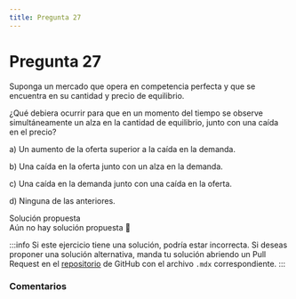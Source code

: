 ```yaml
---
title: Pregunta 27
---
```



# Pregunta 27

<div className="exercise">
Suponga un mercado que opera en competencia perfecta y que se encuentra en su cantidad y precio
de equilibrio.

¿Qué debiera ocurrir para que en un momento del tiempo se observe simultáneamente un alza en
la cantidad de equilibrio, junto con una caída en el precio?

a) Un aumento de la oferta superior a la caída en la demanda.

b) Una caída en la oferta junto con un alza en la demanda.

c) Una caída en la demanda junto con una caída en la oferta.

d) Ninguna de las anteriores.
</div>

<MDXDetails>
<summary>Solución propuesta</summary>

<div className="exercise">
Aún no hay solución propuesta 🥲
</div>

:::info
Si este ejercicio tiene una solución, podría estar incorrecta. Si deseas proponer una solución alternativa, manda tu solución abriendo
un Pull Request en el [repositorio](https://github.com/crow-rojas/apuntes-fundamentals/pulls) de GitHub con el archivo
`.mdx` correspondiente.
:::

</MDXDetails>

### Comentarios

<Disqus
  url="https://crow-rojas.github.io/apuntes-fundamentals/docs/engineering/economics/exercises/2019-1/p27"
  identifier="docs/engineering/economics/exercises/2019-1/p27"
  title="2019-1 Economia - Pregunta 27"
/>
